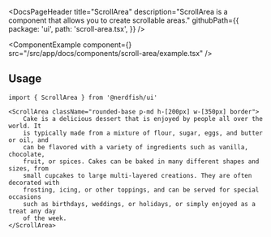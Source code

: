 <DocsPageHeader
	title="ScrollArea"
	description="ScrollArea is a component that allows you to create scrollable areas."
	githubPath={{
		package: 'ui',
		path: 'scroll-area.tsx',
	}}
/>

<ComponentExample
	component={<ScrollAreaExample />}
	src="/src/app/docs/components/scroll-area/example.tsx"
/>

## Usage

```tsx
import { ScrollArea } from '@nerdfish/ui'
```

```tsx
<ScrollArea className="rounded-base p-md h-[200px] w-[350px] border">
	Cake is a delicious dessert that is enjoyed by people all over the world. It
	is typically made from a mixture of flour, sugar, eggs, and butter or oil, and
	can be flavored with a variety of ingredients such as vanilla, chocolate,
	fruit, or spices. Cakes can be baked in many different shapes and sizes, from
	small cupcakes to large multi-layered creations. They are often decorated with
	frosting, icing, or other toppings, and can be served for special occasions
	such as birthdays, weddings, or holidays, or simply enjoyed as a treat any day
	of the week.
</ScrollArea>
```
